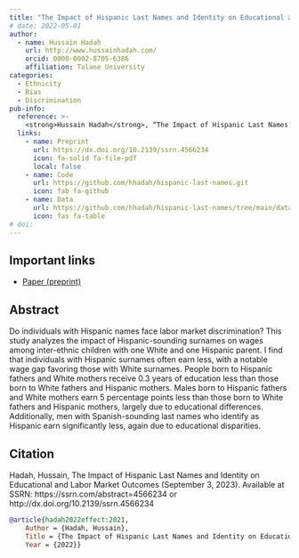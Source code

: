 ```yaml
---
title: "The Impact of Hispanic Last Names and Identity on Educational and Labor Market Outcomes"
# date: 2022-05-01
author:
  - name: Hussain Hadah
    url: http://www.hussainhadah.com/
    orcid: 0000-0002-8705-6386
    affiliation: Tulane University
categories: 
  - Ethnicity
  - Bias
  - Discrimination
pub-info:
  reference: >-
    <strong>Hussain Hadah</strong>, “The Impact of Hispanic Last Names and Identity on Educational and Labor Market Outcomes,” <em>Under Review</em>
  links:
    - name: Preprint
      url: https://dx.doi.org/10.2139/ssrn.4566234
      icon: fa-solid fa-file-pdf
      local: false
    - name: Code
      url: https://github.com/hhadah/hispanic-last-names.git
      icon: fab fa-github
    - name: Data
      url: https://github.com/hhadah/hispanic-last-names/tree/main/data
      icon: fas fa-table
# doi: 
---
```



## Important links

- [Paper (preprint)](https://dx.doi.org/10.2139/ssrn.4566234)

## Abstract

Do individuals with Hispanic names face labor market discrimination? This study analyzes the impact of Hispanic-sounding surnames on wages among inter-ethnic children with one White and one Hispanic parent. I find that individuals with Hispanic surnames often earn less, with a notable wage gap favoring those with White surnames. People born to Hispanic fathers and White mothers receive 0.3 years of education less than those born to White fathers and Hispanic mothers. Males born to Hispanic fathers and White mothers earn 5 percentage points less than those born to White fathers and Hispanic mothers, largely due to educational differences. Additionally, men with Spanish-sounding last names who identify as Hispanic earn significantly less, again due to educational disparities.

## Citation

Hadah, Hussain, The Impact of Hispanic Last Names and Identity on Educational and Labor Market Outcomes (September 3, 2023). Available at SSRN: https://ssrn.com/abstract=4566234 or http://dx.doi.org/10.2139/ssrn.4566234

```bibtex
@article{hadah2022effect:2021,
    Author = {Hadah, Hussain},
    Title = {The Impact of Hispanic Last Names and Identity on Educational and Labor Market Outcomes},
    Year = {2022}}
```
